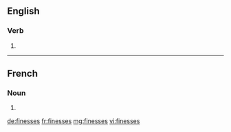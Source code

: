==English==

===Verb===
{{head|en}}

# {{en-third-person singular of|finesse}}

----

==French==

===Noun===
{{head|fr|g=f-p}}

# {{plural of|finesse|lang=fr}}

[[de:finesses]]
[[fr:finesses]]
[[mg:finesses]]
[[vi:finesses]]